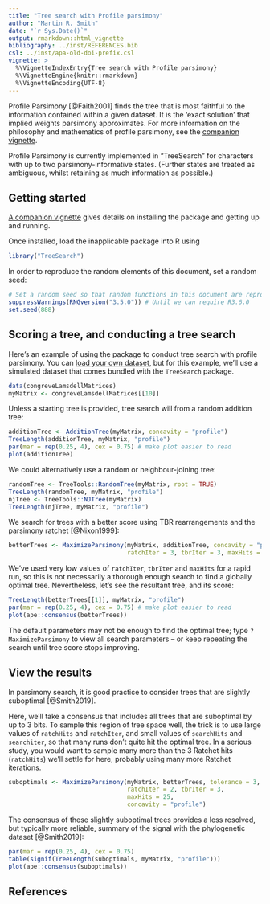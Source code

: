 ```yaml
---
title: "Tree search with Profile parsimony"
author: "Martin R. Smith"
date: "`r Sys.Date()`"
output: rmarkdown::html_vignette
bibliography: ../inst/REFERENCES.bib
csl: ../inst/apa-old-doi-prefix.csl
vignette: >
  %\VignetteIndexEntry{Tree search with Profile parsimony}
  %\VignetteEngine{knitr::rmarkdown}
  %\VignetteEncoding{UTF-8}
---
```


Profile Parsimony [@Faith2001] finds the tree that is most faithful 
to the information contained within a given dataset.
It is the 'exact solution' that implied weights parsimony approximates.
For more information on the philosophy and mathematics of profile parsimony,
see the [companion vignette](profile-scores.html).

Profile Parsimony is currently implemented in "TreeSearch" for characters with
up to two parsimony-informative states.
(Further states are treated as ambiguous, whilst retaining as much information
as possible.)

## Getting started
<!--Duplicated from inapplicable.Rmd-->
[A companion vignette](getting-started.html) gives details on installing 
the package and getting up and running.

<!--
# message=FALSE will suppress message when loading TreeSearch
# Temporary fix until R.oo is updated -- remove thereafter
# https://github.com/r-lib/rlang/issues/669
-->

Once installed, load the inapplicable package into R using
```r
library("TreeSearch")
```

In order to reproduce the random elements of this document, set a random seed:

```R
# Set a random seed so that random functions in this document are reproducible
suppressWarnings(RNGversion("3.5.0")) # Until we can require R3.6.0
set.seed(888)
```


## Scoring a tree, and conducting a tree search

Here's an example of using the package to conduct tree search with profile 
parsimony.
You can [load your own dataset](https://ms609.github.io/TreeTools/articles/load-data.html),
but for this example,
we'll use a simulated dataset that comes bundled with the `TreeSearch` package.

```r
data(congreveLamsdellMatrices)
myMatrix <- congreveLamsdellMatrices[[10]]
```

Unless a starting tree is provided, tree search will from a random addition
tree:

```r
additionTree <- AdditionTree(myMatrix, concavity = "profile")
TreeLength(additionTree, myMatrix, "profile")
par(mar = rep(0.25, 4), cex = 0.75) # make plot easier to read
plot(additionTree)
```

We could alternatively use a random or neighbour-joining tree:

```r
randomTree <- TreeTools::RandomTree(myMatrix, root = TRUE)
TreeLength(randomTree, myMatrix, "profile")
njTree <- TreeTools::NJTree(myMatrix)
TreeLength(njTree, myMatrix, "profile")
```

We search for trees with a better score using TBR rearrangements and the 
parsimony ratchet [@Nixon1999]:

```R
betterTrees <- MaximizeParsimony(myMatrix, additionTree, concavity = "profile",
                                 ratchIter = 3, tbrIter = 3, maxHits = 8)
```

We've used very low values of `ratchIter`, `tbrIter` and `maxHits` for a rapid
run, so this is not necessarily a thorough enough search to find a globally
optimal tree.
Nevertheless, let's see the resultant tree, and its score:

```r
TreeLength(betterTrees[[1]], myMatrix, "profile")
par(mar = rep(0.25, 4), cex = 0.75) # make plot easier to read
plot(ape::consensus(betterTrees))
```

The default parameters may not be enough to find the optimal tree; type 
`?MaximizeParsimony` to view all search parameters --
or keep repeating the search until tree score stops improving.

## View the results

In parsimony search, it is good practice to consider trees that are slightly suboptimal [@Smith2019].

Here, we'll take a consensus that includes all trees that are suboptimal by up
to 3 bits.
To sample this region of tree space well, the trick is to use large values of 
`ratchHits` and `ratchIter`, and small values of `searchHits` and
`searchiter`, so that many runs don't quite hit the optimal tree.
In a serious study, you would want to sample many more than the 3 Ratchet hits (`ratchHits`) we'll settle for here, probably using many more Ratchet iterations.

```R
suboptimals <- MaximizeParsimony(myMatrix, betterTrees, tolerance = 3,
                                 ratchIter = 2, tbrIter = 3,
                                 maxHits = 25,
                                 concavity = "profile")
```

The consensus of these slightly suboptimal trees provides a less resolved, but
typically more reliable, summary of the signal with the phylogenetic dataset
[@Smith2019]:

```r
par(mar = rep(0.25, 4), cex = 0.75)
table(signif(TreeLength(suboptimals, myMatrix, "profile")))
plot(ape::consensus(suboptimals))
```


## References

